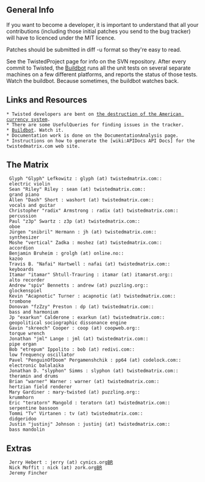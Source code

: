 == General Info ==

If you want to become a developer, it is important to understand that all your contributions (including those initial patches you send to the bug tracker) will have to licenced under the MIT licence.

Patches should be submitted in diff -u format so they're easy to read.

See the TwistedProject page for info on the SVN repository. After every commit to Twisted, the [http://twistedmatrix.com/buildbot/ Buildbot] runs all the unit tests on several separate machines on a few different platforms, and reports the status of those tests. Watch the buildbot. Because sometimes, the buildbot watches back.

== Links and Resources ==

 * Twisted developers are bent on [http://isometric.sixsided.org/_/twisted_plutonium/ the destruction of the American currency system].
 * There are some UsefulQueries for finding issues in the tracker.
 * [http://twistedmatrix.com/buildbot/ Buildbot]. Watch it. 
 * Documentation work is done on the DocumentationAnalysis page.
 * Instructions on how to generate the [wiki:APIDocs API Docs] for the twistedmatrix.com web site.

== The Matrix ==

  Glyph "Glyph" Lefkowitz : glyph (at) twistedmatrix.com::
  electric violin
  Sean "Riley" Riley : sean (at) twistedmatrix.com::
  grand piano
  Allen "Dash" Short : washort (at) twistedmatrix.com::
  vocals and guitar
  Christopher "radix" Armstrong : radix (at) twistedmatrix.com::
  percussion
  Paul "z3p" Swartz : z3p (at) twistedmatrix.com::
  oboe
  Jürgen "snibril" Hermann : jh (at) twistedmatrix.com::
  synthesizer
  Moshe "vertical" Zadka : moshez (at) twistedmatrix.com::
  accordion
  Benjamin Bruheim : grolgh (at) online.no::
  kazoo
  Travis B. "Nafai" Hartwell : nafai (at) twistedmatrix.com::
  keyboards
  Itamar "itamar" Shtull-Trauring : itamar (at) itamarst.org::
  alto recorder
  Andrew "spiv" Bennetts : andrew (at) puzzling.org::
  glockenspiel
  Kevin "Acapnotic" Turner : acapnotic (at) twistedmatrix.com::
  trombone
  Donovan "fzZzy" Preston : dp (at) twistedmatrix.com::
  bass and harmonium
  Jp "exarkun" Calderone : exarkun (at) twistedmatrix.com::
  geopolitical sociographic dissonance engine
  Gavin "skreech" Cooper : coop (at) coopweb.org::
  torque wrench
  Jonathan "jml" Lange : jml (at) twistedmatrix.com::
  pipe organ
  Bob "etrepum" Ippolito : bob (at) redivi.com::
  low frequency oscillator
  Pavel "PenguinOfDoom" Pergamenshchik : pp64 (at) codelock.com::
  electronic balalaika
  Jonathan D. "slyphon" Simms : slyphon (at) twistedmatrix.com::
  theramin and drums
  Brian "warner" Warner : warner (at) twistedmatrix.com::
  hertzian field renderer
  Mary Gardiner : mary-twisted (at) puzzling.org::
  krummhorn
  Eric "teratorn" Mangold : teratorn (at) twistedmatrix.com::
  serpentine bassoon
  Tommi "Tv" Virtanen : tv (at) twistedmatrix.com::
  didgeridoo
  Justin "justinj" Johnson : justinj (at) twistedmatrix.com::
  bass mandolin

== Extras ==

  Jerry Hebert : jerry (at) cynics.org[[BR]]
  Nick Moffit : nick (at) zork.org[[BR]]
  Jeremy Fincher
